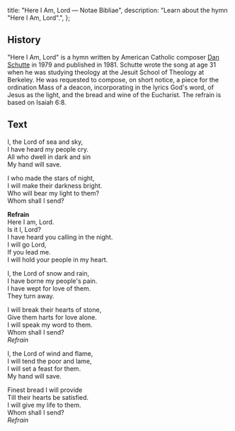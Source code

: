   title: "Here I Am, Lord — Notae Bibliae",
  description: "Learn about the hymn \"Here I Am, Lord\".",
};

<Initial text="Here I Am, Lord" />

## History

"Here I Am, Lord" is a hymn written by American Catholic composer [Dan Schutte](/liturgy/music/composers/dan-schutte) in 1979 and published in 1981. Schutte wrote the song at age 31 when he was studying theology at the Jesuit School of Theology at Berkeley. He was requested to compose, on short notice, a piece for the ordination Mass of a deacon, incorporating in the lyrics God's word, of Jesus as the light, and the bread and wine of the Eucharist. The refrain is based on Isaiah 6:8.

## Text

I, the Lord of sea and sky,<br/>
I have heard my people cry.<br/>
All who dwell in dark and sin<br/>
My hand will save.

I who made the stars of night,<br/>
I will make their darkness bright.<br/>
Who will bear my light to them?<br/>
Whom shall I send?

**Refrain**<br/>
Here I am, Lord.<br/>
Is it I, Lord?<br/>
I have heard you calling in the night.<br/>
I will go Lord,<br/>
If you lead me.<br/>
I will hold your people in my heart.

I, the Lord of snow and rain,<br/>
I have borne my people's pain.<br/>
I have wept for love of them.<br/>
They turn away.

I will break their hearts of stone,<br/>
Give them harts for love alone.<br/>
I will speak my word to them.<br/>
Whom shall I send?<br/>
*Refrain*

I, the Lord of wind and flame,<br/>
I will tend the poor and lame,<br/>
I will set a feast for them.<br/>
My hand will save.

Finest bread I will provide<br/>
Till their hearts be satisfied.<br/>
I will give my life to them.<br/>
Whom shall I send?<br/>
*Refrain*
